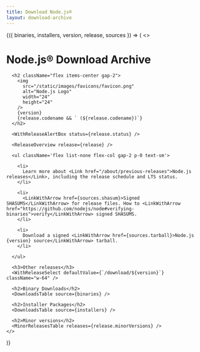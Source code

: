 ```yaml
---
title: Download Node.js®
layout: download-archive
---
```


<WithDownloadArchive>
  {({ binaries, installers, version, release, sources }) => (
    <>
      <h1>Node.js® Download Archive</h1>

      <h2 className="flex items-center gap-2">
        <img
          src="/static/images/favicons/favicon.png"
          alt="Node.js Logo"
          width="24"
          height="24"
        />
        {version}
        {release.codename && ` (${release.codename})`}
      </h2>

      <WithReleaseAlertBox status={release.status} />

      <ReleaseOverview release={release} />

      <ul className='flex list-none flex-col gap-2 p-0 text-sm'>

        <li>
          Learn more about <Link href="/about/previous-releases">Node.js releases</Link>, including the release schedule and LTS status.
        </li>

        <li>
          <LinkWithArrow href={sources.shasum}>Signed SHASUMS</LinkWithArrow> for release files. How to <LinkWithArrow href="https://github.com/nodejs/node#verifying-binaries">verify</LinkWithArrow> signed SHASUMS.
        </li>

        <li>
          Download a signed <LinkWithArrow href={sources.tarball}>Node.js {version} source</LinkWithArrow> tarball.
        </li>

      </ul>

      <h3>Other releases</h3>
      <WithReleaseSelect defaultValue={`/download/${version}`} className="w-64" />

      <h2>Binary Downloads</h2>
      <DownloadsTable source={binaries} />

      <h2>Installer Packages</h2>
      <DownloadsTable source={installers} />

      <h2>Minor versions</h2>
      <MinorReleasesTable releases={release.minorVersions} />
    </>

)}

</WithDownloadArchive>
